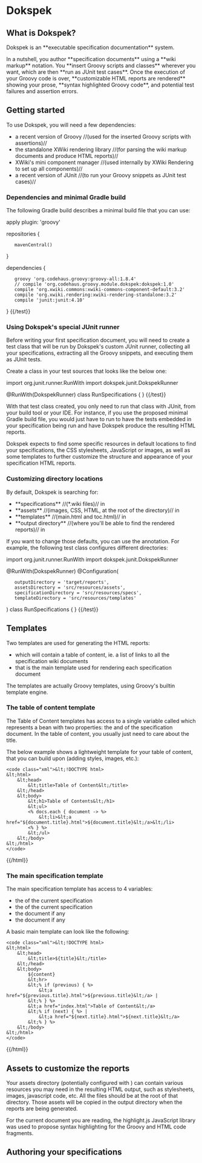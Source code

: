 = Dokspek =

== What is Dokspek? ==

Dokspek is an **executable specification documentation** system.

In a nutshell, you author **specification documents** using a **wiki markup** notation. You **insert Groovy scripts and classes** wherever you want, which are then **run as JUnit test cases**. Once the execution of your Groovy code is over, **customizable HTML reports are rendered** showing your prose, **syntax highlighted Groovy code**, and potential test failures and assertion errors.

== Getting started ==

To use Dokspek, you will need a few dependencies:
* a recent version of Groovy //(used for the inserted Groovy scripts with assertions)//
* the standalone XWiki rendering library //(for parsing the wiki markup documents and produce HTML reports)//
* XWiki's mini component manager //(used internally by XWiki Rendering to set up all components)//
* a recent version of JUnit //(to run your Groovy snippets as JUnit test cases)//

=== Dependencies and minimal Gradle build ===

The following Gradle build describes a minimal build file that you can use:

{{test name="gradle-build" run="false"}}
apply plugin: 'groovy'

repositories {
    mavenCentral()
}

dependencies {
    groovy 'org.codehaus.groovy:groovy-all:1.8.4'
    // compile 'org.codehaus.groovy.module.dokspek:dokspek:1.0'
    compile 'org.xwiki.commons:xwiki-commons-component-default:3.2'
    compile 'org.xwiki.rendering:xwiki-rendering-standalone:3.2'
    compile 'junit:junit:4.10'
}
{{/test}}

=== Using Dokspek's special JUnit runner ===

Before writing your first specification document, you will need to create a test class that will be run by Dokspek's custom JUnit runner, collecting all your specifications, extracting all the Groovy snippets, and executing them as JUnit tests.

Create a class in your test sources that looks like the below one:

{{test name="test-case" run="false"}}
import org.junit.runner.RunWith
import dokspek.junit.DokspekRunner

@RunWith(DokspekRunner)
class RunSpecifications { }
{{/test}}

With that test class created, you only need to run that class with JUnit, from your build tool or your IDE. For instance, if you use the proposed minimal Gradle build file, you would just have to run {{{gradle test}}} to have the tests embedded in your specification being run and have Dokspek produce the resulting HTML reports.

Dokspek expects to find some specific resources in default locations to find your specifications, the CSS stylesheets, JavaScript or images, as well as some templates to further customize the structure and appearance of your specification HTML reports.

=== Customizing directory locations ===

By default, Dokspek is searching for:
* **specifications** //(*.wiki files)// in {{{src/test/resources/dokspek/specifications}}}
* **assets** //(images, CSS, HTML, at the root of the directory)// in {{{src/test/resources/dokspek/assets}}}
* **templates** //(main.html and toc.html)// in {{{src/test/resources/dokspek/templates}}}
* **output directory** //(where you'll be able to find the rendered reports)// in {{{build/reports/dokspek}}}

If you want to change those defaults, you can use the {{{@Configuration}}} annotation. For example, the following test class configures different directories:

{{test name="test-case-with-configuration" run="false"}}
import org.junit.runner.RunWith
import dokspek.junit.DokspekRunner

@RunWith(DokspekRunner)
@Configuration(
    outputDirectory = 'target/reports',
    assetsDirectory = 'src/resources/assets',
    specificationDirectory = 'src/resources/specs',
    templateDirectory = 'src/resources/templates'
)
class RunSpecifications { }
{{/test}}

== Templates ==

Two templates are used for generating the HTML reports:
* {{{toc.html}}} which will contain a table of content, ie. a list of links to all the specification wiki documents
* {{{main.html}}} that is the main template used for rendering each specification document

The templates are actually Groovy templates, using Groovy's builtin template engine.

=== The table of content template ===

The Table of Content templates has access to a single variable called {{{docs}}} which represents a bean with two properties: the {{{title}}} and {{{content}}} of the specification document. In the table of content, you usually just need to care about the title.

The below example shows a lightweight template for your table of content, that you can build upon (adding styles, images, etc.):

{{html}}
<pre><code class="xml">&lt;!DOCTYPE html>
&lt;html>
    &lt;head>
        &lt;title>Table of Content&lt;/title>
    &lt;/head>
    &lt;body>
        &lt;h1>Table of Contents&lt;/h1>
        &lt;ul>
        <% docs.each { document -> %>
            &lt;li>&lt;a href="${document.title}.html">${document.title}&lt;/a>&lt;/li>
        <% } %>
        &lt;/ul>
    &lt;/body>
&lt;/html>
</code></pre>
{{/html}}

=== The main specification template ===

The main specification template has access to 4 variables:
* the {{{title}}} of the current specification
* the {{{content}}} of the current specification
* the {{{previous}}} document if any
* the {{{next}}} document if any

A basic main template can look like the following:

{{html}}
<pre><code class="xml">&lt;!DOCTYPE html>
&lt;html>
    &lt;head>
        &lt;title>${title}&lt;/title>
    &lt;/head>
    &lt;body>
        ${content}
        &lt;hr>
        &lt;% if (previous) { %>
            &lt;a href="${previous.title}.html">${previous.title}&lt;/a> |
        &lt;% } %>
        &lt;a href="index.html">Table of Content&lt;/a>
        &lt;% if (next) { %> |
            &lt;a href="${next.title}.html">${next.title}&lt;/a>
        &lt;% } %>
    &lt;/body>
&lt;/html>
</code></pre>
{{/html}}

== Assets to customize the reports ==

Your assets directory (potentially configured with {{{@Configuration}}}) can contain various resources you may need in the resulting HTML output, such as stylesheets, images, javascript code, etc. All the files should be at the root of that directory. Those assets will be copied in the output directory when the reports are being generated.

For the current document you are reading, the highlight.js JavaScript library was used to propose syntax highlighting for the Groovy and HTML code fragments.

== Authoring your specifications ==


